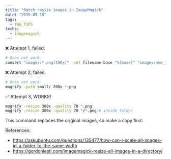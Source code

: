 ```yaml
---
title: "Batch resize images in ImageMagick"
date: "2019-09-18"
tags:
  - TAG_TIPS
techs:
  - imagemagick
---
```


❌ Attempt 1, failed.

```sh
# Does not work
convert "images/*.png[150x]" -set filename:base "%[base]" "images/new_folder/%[filename:base].png"
```

❌ Attempt 2, failed.

```sh
# Does not work
mogrify -path small/ 200x *.png
```

✅ Attempt 3, WORKS!

```sh
mogrify -resize 300x -quality 70 *.png
mogrify -resize 300x -quality 70 */*.png # inside folder
```

This command replaces the original images, so make a copy first.

References:

- https://askubuntu.com/questions/135477/how-can-i-scale-all-images-in-a-folder-to-the-same-width
- https://gordonlesti.com/imagemagick-resize-all-images-in-a-directory/
